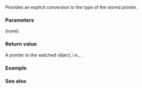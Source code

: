 {{cpp/experimental/observer_ptr/title|operator element_type*}}
{{cpp/experimental/lib extensions 2/observer_ptr/navbar}}

{{ddcl|since=libfund_ts_2|1=
constexpr explicit operator element_type*() const noexcept;
}}

Provides an explicit conversion to the type of the stored pointer.

===Parameters===
(none)

===Return value===
A pointer to the watched object, i.e., {{c|get()}}.

===Example===
{{example
|code=
|output=
}}

===See also===
{{dsc begin}}
{{dsc inc|cpp/experimental/observer_ptr/dsc get}}
{{dsc end}}

{{langlinks|zh}}